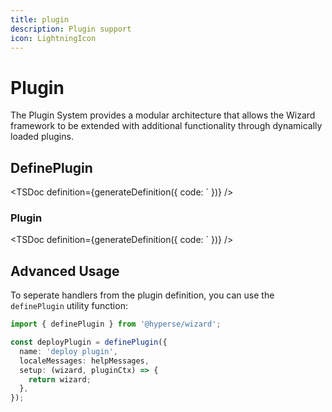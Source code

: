 ```yaml
---
title: plugin
description: Plugin support
icon: LightningIcon
---
```



# Plugin

The Plugin System provides a modular architecture that allows the Wizard framework to be extended with additional functionality through dynamically loaded plugins.

## DefinePlugin

<TSDoc
  definition={generateDefinition({
    code: `
  })}
/>

### Plugin

<TSDoc
  definition={generateDefinition({
    code: `
  })}
/>

## Advanced Usage

To seperate handlers from the plugin definition, you can use the `definePlugin` utility function:

```ts filename="definePlugin.ts"
import { definePlugin } from '@hyperse/wizard';

const deployPlugin = definePlugin({
  name: 'deploy plugin',
  localeMessages: helpMessages,
  setup: (wizard, pluginCtx) => {
    return wizard;
  },
});
```
